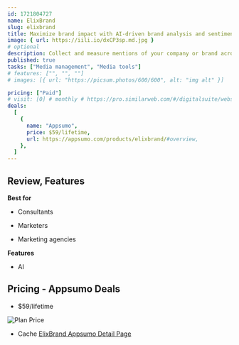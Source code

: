 ```yaml
---
id: 1721804727
name: ElixBrand
slug: elixbrand
title: Maximize brand impact with AI-driven brand analysis and sentiment tracking
image: { url: https://iili.io/dxCP3sp.md.jpg }
# optional
description: Collect and measure mentions of your company or brand across as many channels and touchpoints as possibleTailor your search to ensure relevance to your geographic preferences
published: true
tasks: ["Media management", "Media tools"]
# features: ["", "", ""]
# images: [{ url: "https://picsum.photos/600/600", alt: "img alt" }]

pricing: ["Paid"]
# visit: [0] # monthly # https://pro.similarweb.com/#/digitalsuite/websiteanalysis/home
deals:
  [
    {
      name: "Appsumo",
      price: $59/lifetime,
      url: https://appsumo.com/products/elixbrand/#overview,
    },
  ]
---
```


## Review, Features

**Best for**

- Consultants

- Marketers

- Marketing agencies

**Features**

- AI

## Pricing - Appsumo Deals

- $59/lifetime

<Img src="https://iili.io/dxzTHPe.png" alt="Plan Price" />

- Cache [ElixBrand Appsumo Detail Page](https://iili.io/dxzTTla.png)
